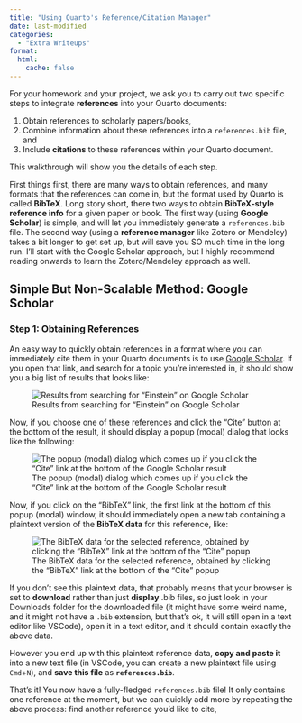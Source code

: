 ```yaml
---
title: "Using Quarto's Reference/Citation Manager"
date: last-modified
categories:
  - "Extra Writeups"
format:
  html:
    cache: false
---
```


For your homework and your project, we ask you to carry out two specific steps to integrate **references** into your Quarto documents:

1. Obtain references to scholarly papers/books,
2. Combine information about these references into a `references.bib` file, and
3. Include **citations** to these references within your Quarto document.

This walkthrough will show you the details of each step.

First things first, there are many ways to obtain references, and many formats that the references can come in, but the format used by Quarto is called **BibTeX**. Long story short, there two ways to obtain **BibTeX-style reference info** for a given paper or book. The first way (using **Google Scholar**) is simple, and will let you immediately generate a `references.bib` file. The second way (using a **reference manager** like Zotero or Mendeley) takes a bit longer to get set up, but will save you SO much time in the long run. I'll start with the Google Scholar approach, but I highly recommend reading onwards to learn the Zotero/Mendeley approach as well.

## Simple But Non-Scalable Method: Google Scholar

### Step 1: Obtaining References

An easy way to quickly obtain references in a format where you can immediately cite them in your Quarto documents is to use [Google Scholar](https://scholar.google.com){target="_blank"}. If you open that link, and search for a topic you're interested in, it should show you a big list of results that looks like:

![Results from searching for "Einstein" on Google Scholar](images/einstein.jpeg){#fig-einstein}

Now, if you choose one of these references and click the "Cite" button at the bottom of the result, it should display a popup (modal) dialog that looks like the following:

![The popup (modal) dialog which comes up if you click the "Cite" link at the bottom of the Google Scholar result](images/cite_popup.jpeg){#fig-cite-popup}

Now, if you click on the "BibTeX" link, the first link at the bottom of this popup (modal) window, it should immediately open a new tab containing a plaintext version of the **BibTeX data** for this reference, like:

![The BibTeX data for the selected reference, obtained by clicking the "BibTeX" link at the bottom of the "Cite" popup](images/bibtex_data.jpeg)

::: {.callout-tip appearance="simple"}

If you don't see this plaintext data, that probably means that your browser is set to **download** rather than just **display** .bib files, so just look in your Downloads folder for the downloaded file (it might have some weird name, and it might not have a `.bib` extension, but that's ok, it will still open in a text editor like VSCode), open it in a text editor, and it should contain exactly the above data.

:::

However you end up with this plaintext reference data, **copy and paste it** into a new text file (in VSCode, you can create a new plaintext file using `Cmd`+`N`), and **save this file** as **`references.bib`**.

That's it! You now have a fully-fledged `references.bib` file! It only contains one reference at the moment, but we can quickly add more by repeating the above process: find another reference you'd like to cite, 